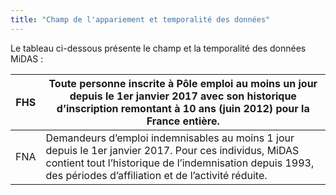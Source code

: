 ```yaml
---
title: "Champ de l'appariement et temporalité des données"
---
```


Le tableau ci-dessous présente le champ et la temporalité des données MiDAS :

| FHS | Toute personne inscrite à Pôle emploi au moins un jour depuis le 1er janvier 2017 avec son historique d'inscription remontant à 10 ans (juin 2012) pour la France entière.                                              |
|-----|-------------------------------------------------------------------------------------------------------------------------------------------------------------------------------------------------------------------------|
| FNA | Demandeurs d'emploi indemnisables au moins 1 jour depuis le 1er janvier 2017. Pour ces individus, MiDAS contient tout l'historique de l'indemnisation depuis 1993, des périodes d'affiliation et de l'activité réduite. |
